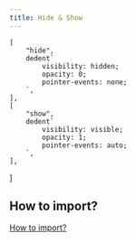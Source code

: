 ```yaml
---
title: Hide & Show
---
```



    [
        "hide",
        dedent`
            visibility: hidden;
            opacity: 0;
            pointer-events: none;
        `,
    ],
    [
        "show",
        dedent`
            visibility: visible;
            opacity: 1;
            pointer-events: auto;
        `,
    ],
]

<ApiTable rows={utilities} />

## How to import?

[How to import?](/#how-to-import)
